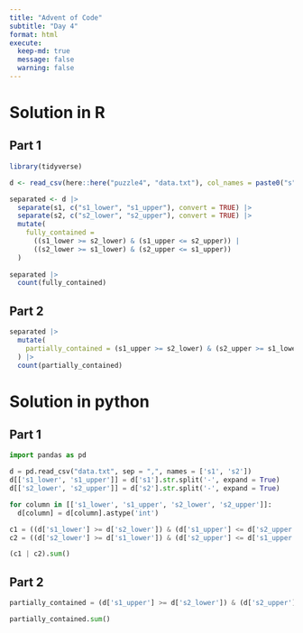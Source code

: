 ```yaml
---
title: "Advent of Code"
subtitle: "Day 4"
format: html
execute:
  keep-md: true
  message: false
  warning: false
---
```


# Solution in R

## Part 1

```r
library(tidyverse)

d <- read_csv(here::here("puzzle4", "data.txt"), col_names = paste0("s", 1:2))

separated <- d |>
  separate(s1, c("s1_lower", "s1_upper"), convert = TRUE) |>
  separate(s2, c("s2_lower", "s2_upper"), convert = TRUE) |>
  mutate(
    fully_contained = 
      ((s1_lower >= s2_lower) & (s1_upper <= s2_upper)) |
      ((s2_lower >= s1_lower) & (s2_upper <= s1_upper))
  ) 
  
separated |>
  count(fully_contained)
```

## Part 2

```r
separated |>
  mutate(
    partially_contained = (s1_upper >= s2_lower) & (s2_upper >= s1_lower)
  ) |>
  count(partially_contained)
```

# Solution in python

## Part 1

```python
import pandas as pd
```

```python
d = pd.read_csv("data.txt", sep = ",", names = ['s1', 's2'])
d[['s1_lower', 's1_upper']] = d['s1'].str.split('-', expand = True)
d[['s2_lower', 's2_upper']] = d['s2'].str.split('-', expand = True)

for column in [['s1_lower', 's1_upper', 's2_lower', 's2_upper']]:
  d[column] = d[column].astype('int')  
```

```python
c1 = ((d['s1_lower'] >= d['s2_lower']) & (d['s1_upper'] <= d['s2_upper']))
c2 = ((d['s2_lower'] >= d['s1_lower']) & (d['s2_upper'] <= d['s1_upper']))

(c1 | c2).sum()
```

## Part 2

```python
partially_contained = (d['s1_upper'] >= d['s2_lower']) & (d['s2_upper'] >= d['s1_lower'])

partially_contained.sum()
```